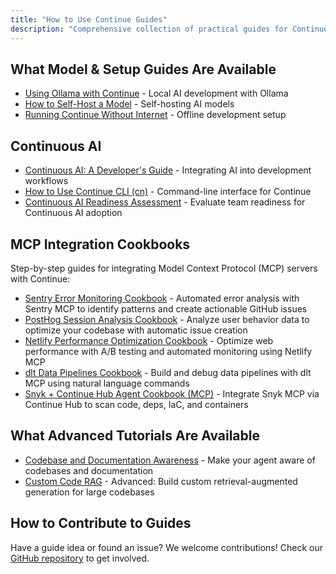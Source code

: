 ```yaml
---
title: "How to Use Continue Guides"
description: "Comprehensive collection of practical guides for Continue including model setup, local development with Ollama, offline usage, self-hosting, custom context providers, and advanced customization tutorials"
---
```


## What Model & Setup Guides Are Available

- [Using Ollama with Continue](/guides/ollama-guide) - Local AI development with Ollama
- [How to Self-Host a Model](/guides/how-to-self-host-a-model) - Self-hosting AI models
- [Running Continue Without Internet](/guides/running-continue-without-internet) - Offline development setup

## Continuous AI

- [Continuous AI: A Developer's Guide](/guides/continuous-ai) - Integrating AI into development workflows
- [How to Use Continue CLI (cn)](/guides/cli) - Command-line interface for Continue
- [Continuous AI Readiness Assessment](/guides/continuous-ai-readiness-assessment) - Evaluate team readiness for Continuous AI adoption

## MCP Integration Cookbooks

Step-by-step guides for integrating Model Context Protocol (MCP) servers with Continue:

- [Sentry Error Monitoring Cookbook](/guides/sentry-mcp-error-monitoring) - Automated error analysis with Sentry MCP to identify patterns and create actionable GitHub issues
- [PostHog Session Analysis Cookbook](/guides/posthog-github-continuous-ai) - Analyze user behavior data to optimize your codebase with automatic issue creation
- [Netlify Performance Optimization Cookbook](/guides/netlify-mcp-continuous-deployment) - Optimize web performance with A/B testing and automated monitoring using Netlify MCP
- [dlt Data Pipelines Cookbook](/guides/dlt-mcp-continue-cookbook) - Build and debug data pipelines with dlt MCP using natural language commands
- [Snyk + Continue Hub Agent Cookbook (MCP)](/guides/snyk-mcp-continue-cookbook) - Integrate Snyk MCP via Continue Hub to scan code, deps, IaC, and containers

## What Advanced Tutorials Are Available

- [Codebase and Documentation Awareness](/guides/codebase-documentation-awareness) - Make your agent aware of codebases and documentation
- [Custom Code RAG](/guides/custom-code-rag) - Advanced: Build custom retrieval-augmented generation for large codebases

## How to Contribute to Guides

Have a guide idea or found an issue? We welcome contributions! Check our [GitHub repository](https://github.com/continuedev/continue) to get involved.
